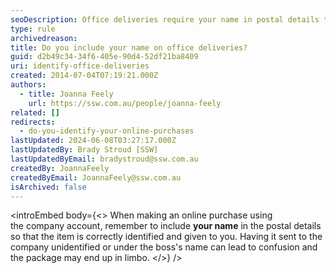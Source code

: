 ```yaml
---
seoDescription: Office deliveries require your name in postal details to ensure correct identification when they arrive.
type: rule
archivedreason:
title: Do you include your name on office deliveries?
guid: d2b49c34-34f6-405e-90d4-52df21ba8409
uri: identify-office-deliveries
created: 2014-07-04T07:19:21.000Z
authors:
  - title: Joanna Feely
    url: https://ssw.com.au/people/joanna-feely
related: []
redirects:
  - do-you-identify-your-online-purchases
lastUpdated: 2024-06-08T03:27:17.000Z
lastUpdatedBy: Brady Stroud [SSW]
lastUpdatedByEmail: bradystroud@ssw.com.au
createdBy: JoannaFeely
createdByEmail: JoannaFeely@ssw.com.au
isArchived: false
---
```


<introEmbed
  body={<>
When making an online purchase using the company account, remember to include **your name** in the postal details so that the item is correctly identified and given to you. Having it sent to the company unidentified or under the boss's name can lead to confusion and the package may end up in limbo.
  </>}
/>
